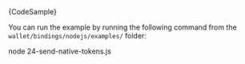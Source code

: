 
<CodeBlock className="language-typescript">
  {CodeSample}
</CodeBlock>

You can run the example by running the following command from the `wallet/bindings/nodejs/examples/` folder:

<CodeBlock className="language-bash">
    node 24-send-native-tokens.js
</CodeBlock>
